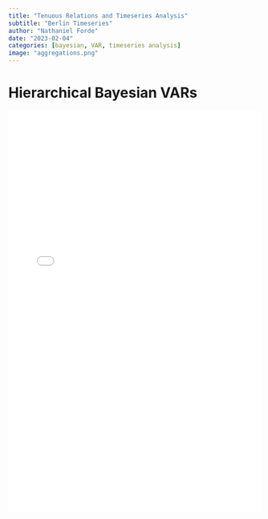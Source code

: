 ```yaml
---
title: "Tenuous Relations and Timeseries Analysis"
subtitle: "Berlin Timeseries"
author: "Nathaniel Forde"
date: "2023-02-04"
categories: [bayesian, VAR, timeseries analysis]
image: "aggregations.png"
---
```


# Hierarchical Bayesian VARs 


<embed width="100%" height="800" type="application/pdf" src="tenuous_relations_presenation.pdf">



